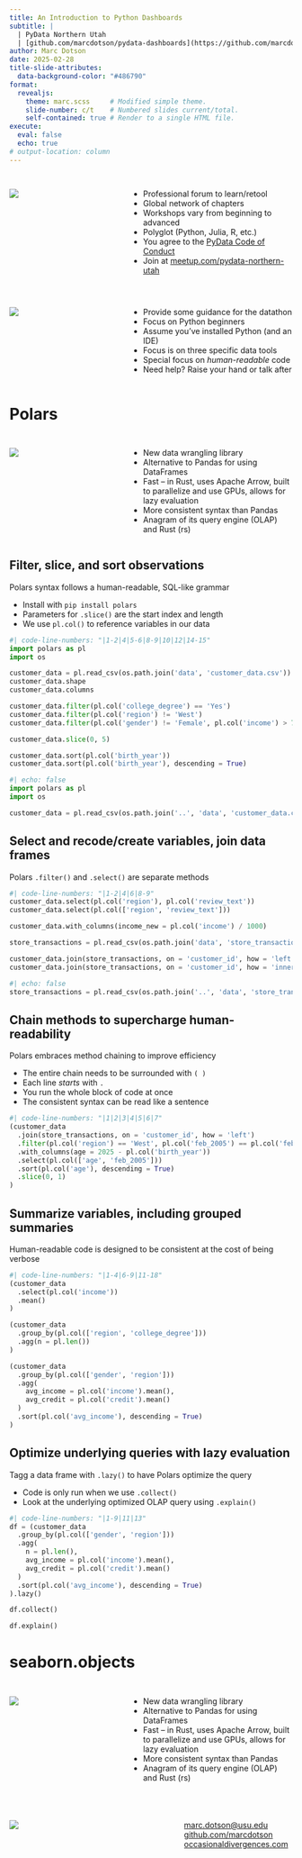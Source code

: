 ```yaml
---
title: An Introduction to Python Dashboards
subtitle: |
  | PyData Northern Utah
  | [github.com/marcdotson/pydata-dashboards](https://github.com/marcdotson/pydata-dashboards)
author: Marc Dotson
date: 2025-02-28
title-slide-attributes:
  data-background-color: "#486790"
format: 
  revealjs:
    theme: marc.scss     # Modified simple theme.
    slide-number: c/t    # Numbered slides current/total.
    self-contained: true # Render to a single HTML file.
execute:
  eval: false
  echo: true
# output-location: column
---
```


## 

:::: {.columns .v-center}

::: {.column width="40%"}
![](../figures/pydata.png){fig-align="center"}
:::

::: {.column width="60%"}
::: {.incremental}
- Professional forum to learn/retool
- Global network of chapters
- Workshops vary from beginning to advanced
- Polyglot (Python, Julia, R, etc.)
- You agree to the [PyData Code of Conduct](https://pydata.org/code-of-conduct/)
- Join at [meetup.com/pydata-northern-utah](https://www.meetup.com/pydata-northern-utah/)
:::
:::

::::

## 

:::: {.columns .v-center}

::: {.column width="40%"}
![](../figures/hackusu.png){fig-align="center"}
:::

::: {.column width="60%"}
::: {.incremental}
- Provide some guidance for the datathon
- Focus on Python beginners
- Assume you've installed Python (and an IDE)
- Focus is on three specific data tools
- Special focus on *human-readable* code
- Need help? Raise your hand or talk after
:::
:::

::::

# Polars

## 

:::: {.columns .v-center}

::: {.column width="40%"}
![](../figures/polars.png){fig-align="center"}
:::

::: {.column width="60%"}
::: {.incremental}
- New data wrangling library
- Alternative to Pandas for using DataFrames
- Fast -- in Rust, uses Apache Arrow, built to parallelize and use GPUs, allows for lazy evaluation
- More consistent syntax than Pandas
- Anagram of its query engine (OLAP) and Rust (rs)
:::
:::

::::

## Filter, slice, and sort observations

Polars syntax follows a human-readable, SQL-like grammar

- Install with `pip install polars`
- Parameters for `.slice()` are the start index and length
- We use `pl.col()` to reference variables in our data

```python
#| code-line-numbers: "|1-2|4|5-6|8-9|10|12|14-15"
import polars as pl
import os

customer_data = pl.read_csv(os.path.join('data', 'customer_data.csv'))
customer_data.shape
customer_data.columns

customer_data.filter(pl.col('college_degree') == 'Yes')
customer_data.filter(pl.col('region') != 'West')
customer_data.filter(pl.col('gender') != 'Female', pl.col('income') > 70000)

customer_data.slice(0, 5)

customer_data.sort(pl.col('birth_year'))
customer_data.sort(pl.col('birth_year'), descending = True)
```

```python
#| echo: false
import polars as pl
import os

customer_data = pl.read_csv(os.path.join('..', 'data', 'customer_data.csv'))
```

## Select and recode/create variables, join data frames

Polars `.filter()` and `.select()` are separate methods

```python
#| code-line-numbers: "|1-2|4|6|8-9"
customer_data.select(pl.col('region'), pl.col('review_text'))
customer_data.select(pl.col(['region', 'review_text']))

customer_data.with_columns(income_new = pl.col('income') / 1000)

store_transactions = pl.read_csv(os.path.join('data', 'store_transactions.csv'))

customer_data.join(store_transactions, on = 'customer_id', how = 'left')
customer_data.join(store_transactions, on = 'customer_id', how = 'inner')
```

```python
#| echo: false
store_transactions = pl.read_csv(os.path.join('..', 'data', 'store_transactions.csv'))
```

## Chain methods to supercharge human-readability

Polars embraces method chaining to improve efficiency

- The entire chain needs to be surrounded with `( )`
- Each line *starts* with `.`
- You run the whole block of code at once
- The consistent syntax can be read like a sentence

```python
#| code-line-numbers: "|1|2|3|4|5|6|7"
(customer_data
  .join(store_transactions, on = 'customer_id', how = 'left')
  .filter(pl.col('region') == 'West', pl.col('feb_2005') == pl.col('feb_2005').max())
  .with_columns(age = 2025 - pl.col('birth_year'))
  .select(pl.col(['age', 'feb_2005']))
  .sort(pl.col('age'), descending = True)
  .slice(0, 1)
)
```

## Summarize variables, including grouped summaries

Human-readable code is designed to be consistent at the cost of being verbose

```python
#| code-line-numbers: "|1-4|6-9|11-18"
(customer_data
  .select(pl.col('income'))
  .mean()
)

(customer_data
  .group_by(pl.col(['region', 'college_degree']))
  .agg(n = pl.len())
)

(customer_data
  .group_by(pl.col(['gender', 'region']))
  .agg(
    avg_income = pl.col('income').mean(), 
    avg_credit = pl.col('credit').mean()
  )
  .sort(pl.col('avg_income'), descending = True)
)
```

## Optimize underlying queries with lazy evaluation

Tagg a data frame with `.lazy()` to have Polars optimize the query

- Code is only run when we use `.collect()`
- Look at the underlying optimized OLAP query using `.explain()`

```python
#| code-line-numbers: "|1-9|11|13"
df = (customer_data
  .group_by(pl.col(['gender', 'region']))
  .agg(
    n = pl.len(), 
    avg_income = pl.col('income').mean(), 
    avg_credit = pl.col('credit').mean()
  )
  .sort(pl.col('avg_income'), descending = True)
).lazy()

df.collect()

df.explain()
```

# seaborn.objects

## 

:::: {.columns .v-center}

::: {.column width="40%"}
![](../figures/seaborn-objects.png){fig-align="center"}
:::

::: {.column width="60%"}
::: {.incremental}
- New data wrangling library
- Alternative to Pandas for using DataFrames
- Fast -- in Rust, uses Apache Arrow, built to parallelize and use GPUs, allows for lazy evaluation
- More consistent syntax than Pandas
- Anagram of its query engine (OLAP) and Rust (rs)
:::
:::

::::

# {background-color="#486790"}

:::: {.columns .v-center}

::: {.column width="60%"}
![](../figures/pydata-northern-utah-qr.png){fig-align="center"}
:::

::: {.column width="40%"}
[marc.dotson@usu.edu](mailto:marc.dotson@usu.edu)  
[github.com/marcdotson](https://github.com/marcdotson)  
[occasionaldivergences.com](https://occasionaldivergences.com)
:::

::::
